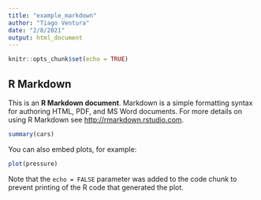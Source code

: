 ```yaml
---
title: "example_markdown"
author: "Tiago Ventura"
date: "2/8/2021"
output: html_document
---
```


```r
knitr::opts_chunk$set(echo = TRUE)
```

## R Markdown

This is an **R Markdown document**. Markdown is a simple formatting syntax for authoring HTML, PDF, and MS Word documents. For more details on using R Markdown see <http://rmarkdown.rstudio.com>.

```r
summary(cars)
```

You can also embed plots, for example:

```r
plot(pressure)
```

Note that the `echo = FALSE` parameter was added to the code chunk to prevent printing of the R code that generated the plot.
